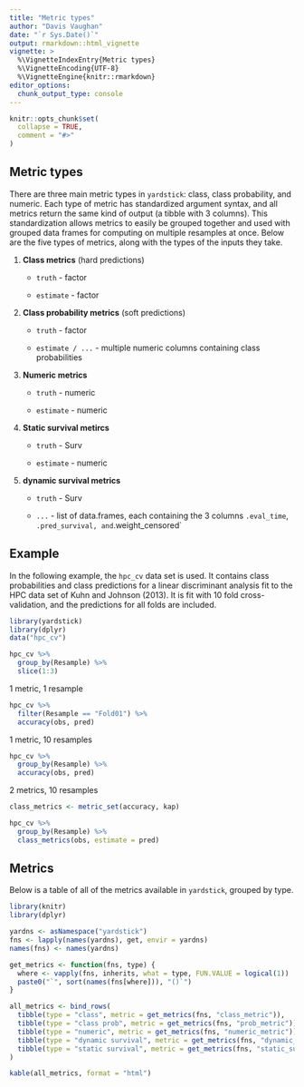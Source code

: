 ```yaml
---
title: "Metric types"
author: "Davis Vaughan"
date: "`r Sys.Date()`"
output: rmarkdown::html_vignette
vignette: >
  %\VignetteIndexEntry{Metric types}
  %\VignetteEncoding{UTF-8}
  %\VignetteEngine{knitr::rmarkdown}
editor_options: 
  chunk_output_type: console
---
```


```r
knitr::opts_chunk$set(
  collapse = TRUE,
  comment = "#>"
)
```

## Metric types

There are three main metric types in `yardstick`: class, class probability, and
numeric. Each type of metric has standardized argument syntax, and all metrics 
return the same kind of output (a tibble with 3 columns). This standardization 
allows metrics to easily be grouped together and used with grouped data frames 
for computing on multiple resamples at once. Below are the five types of 
metrics, along with the types of the inputs they take.

1) **Class metrics** (hard predictions)

    - `truth` - factor
    
    - `estimate` - factor
  
2) **Class probability metrics** (soft predictions)
    - `truth` - factor
    
    - `estimate / ...` - multiple numeric columns containing class probabilities
  
3) **Numeric metrics**

    - `truth` - numeric
    
    - `estimate` - numeric

4) **Static survival metircs**

    - `truth` - Surv

    - `estimate` - numeric

5) **dynamic survival metrics**

    - `truth` - Surv

    - `...` - list of data.frames, each containing the 3 columns `.eval_time`, `.pred_survival, and `.weight_censored`

## Example

In the following example, the `hpc_cv` data set is used. It contains class
probabilities and class predictions for a linear discriminant analysis fit to
the HPC data set of Kuhn and Johnson (2013). It is fit with 10 fold cross-validation,
and the predictions for all folds are included.

```r
library(yardstick)
library(dplyr)
data("hpc_cv")

hpc_cv %>%
  group_by(Resample) %>%
  slice(1:3)
```

1 metric, 1 resample

```r
hpc_cv %>%
  filter(Resample == "Fold01") %>%
  accuracy(obs, pred)
```

1 metric, 10 resamples

```r
hpc_cv %>%
  group_by(Resample) %>%
  accuracy(obs, pred)
```

2 metrics, 10 resamples

```r
class_metrics <- metric_set(accuracy, kap)

hpc_cv %>%
  group_by(Resample) %>%
  class_metrics(obs, estimate = pred)
```

## Metrics

Below is a table of all of the metrics available in `yardstick`, grouped
by type.

```r
library(knitr)
library(dplyr)

yardns <- asNamespace("yardstick")
fns <- lapply(names(yardns), get, envir = yardns)
names(fns) <- names(yardns)

get_metrics <- function(fns, type) {
  where <- vapply(fns, inherits, what = type, FUN.VALUE = logical(1))
  paste0("`", sort(names(fns[where])), "()`")
}

all_metrics <- bind_rows(
  tibble(type = "class", metric = get_metrics(fns, "class_metric")),
  tibble(type = "class prob", metric = get_metrics(fns, "prob_metric")),
  tibble(type = "numeric", metric = get_metrics(fns, "numeric_metric")),
  tibble(type = "dynamic survival", metric = get_metrics(fns, "dynamic_survival_metric")),
  tibble(type = "static survival", metric = get_metrics(fns, "static_survival_metric"))
)

kable(all_metrics, format = "html")
```
